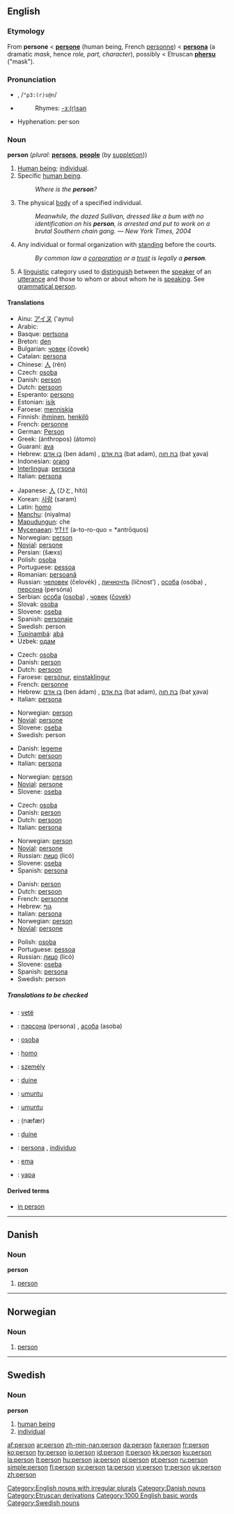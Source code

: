 {{see|Person}}
{{wikipedia|Person (disambiguation)}}
==English==

{{rank|wife|hear|least|311|person|case|fact|known}}

===Etymology===
From {{ME.}} '''persone''' < {{OF.}} '''[[persone]]''' (human being, French [[personne]]) < {{L.}} '''[[persona]]''' (a dramatic ''mask'', hence ''role, part, character''), possibly < Etruscan '''[[phersu]]''' ("mask").

===Pronunciation===
*{{IPA|/ˈpɜː(r)sən/}}, /<tt>"p3:(r)s@n</tt>/
*{{audio|en-us-person.ogg|Audio (US)}}
*:Rhymes: [[Rhymes:English:-ɜː(r)sən|-ɜː(r)sən]]
*Hyphenation: per&middot;son

===Noun===
{{wikipedia}}
'''person''' (''plural:'' '''[[persons]]''', '''[[people]]''' (by [[suppletion]]))

# [[Human being]]; [[individual]].
# Specific [[human being]].
#:''Where is the '''person'''?''
# The physical [[body]] of a specified individual.
#:''Meanwhile, the dazed Sullivan, dressed like a bum with no identification on his '''person''', is arrested and put to work on a brutal Southern chain gang.'' — ''New York Times, 2004''
# {{law}} Any individual or formal organization with [[standing]] before the courts.
#:''By common law a [[corporation]] or a [[trust]] is legally a '''person'''.''
# {{grammar}} A [[linguistic]] category used to [[distinguish]] between the [[speaker]] of an [[utterance]] and those to whom or about whom he is [[speaking]]. See [[grammatical person]].

====Translations====
{{trans-top|Human being}}
*Ainu: [[アイヌ]] ('aynu)
*Arabic: {{ARchar|[[شخص|شَخص]]}} {{IPAchar|(ʃáxʂ)}}
*Basque: [[pertsona]]
*Breton: [[den]] {{m}}
*Bulgarian: [[човек]] (čovek) {{m}}
*Catalan: [[persona]] {{f}}
*Chinese: [[人]] (rén)
*Czech: [[osoba]] {{f}}
*Danish: [[#Danish|person]] {{c}}
*Dutch: [[persoon]] {{m}} {{f}}
*Esperanto: [[persono]]
*Estonian: [[isik]]
*Faroese: [[menniskja]] {{n}}
*Finnish: [[ihminen]], [[henkilö]]
*French: [[personne]] {{f}}
*German: [[Person]] {{f}}
*Greek: {{t|el|άνθρωπος|m}} (ánthropos) {{t|el|άτομο|n}} (átomo)
*Guaraní: [[ava]]
*Hebrew: [[בן אדם]] (ben ádam) {{m}}, [[בת אדם]] (bat adam){{f}}, [[בת חוה]] (bat χava) {{f}}
*Indonesian: [[orang]]
*[[Interlingua]]: [[persona]]
*Italian: [[persona]] {{f}}
{{trans-mid}}
*Japanese: [[人]] (ひと, hitó)
*Korean: [[사람]] (saram)
*Latin: [[homo]] {{m}}
*[[Manchu]]: (niyalma)
*[[Mapudungun]]: che
*[[Mycenaean]]: [[𐀀𐀵𐀫𐀦]] (a-to-ro-quo = *antrōquos)
*Norwegian: [[#Norwegian|person]]
*[[Novial]]: [[persone]]
*Persian: {{FAchar|[[شخص|شَخص]]}} (šæxs)
*Polish: [[osoba]] {{f}}
*Portuguese: [[pessoa]] {{f}}
*Romanian: [[persoană]] {{f}}
*Russian: [[человек]] (čelovék) {{m}}, [[личночть]] (líčnost’) {{n}}, [[особа]] (osóba) {{f}}, [[персона]] (persóna) {{f}}
*Serbian: [[особа]] ([[osoba]]) {{f}}, [[човек]] ([[čovek]]) {{m}}
*Slovak: [[osoba#Slovak|osoba]] {{f}}
*Slovene: [[oseba]] {{f}}
*Spanish: [[personaje]]
*Swedish: person
*[[Tupinambá]]: [[abá]]
*Uzbek: [[одам]]
{{trans-bottom}}

{{trans-top|Specific human being}}
*Czech: [[osoba]] {{f}}
*Danish: [[#Danish|person]] {{c}}
*Dutch: [[persoon]] {{mf}}
*Faroese: [[persónur]], [[einstaklingur]] {{m}}
*French: [[personne]] {{f}}
*Hebrew: [[בן אדם]] (ben ádam) {{m}}, [[בת אדם]] (bat adam){{f}}, [[בת חוה]] (bat χava) {{f}}
*Italian: [[persona]] {{f}}
{{trans-mid}}
*Norwegian: [[#Norwegian|person]]
*[[Novial]]: [[persone]]
*Slovene: [[oseba]] {{f}}
*Swedish: person
{{trans-bottom}}

{{trans-top|The physical body of a specified individual}}
*Danish: [[legeme]] {{n}}
*Dutch: [[persoon]] {{mf}}
*Italian: [[persona]] {{f}}
{{trans-mid}}
*Norwegian: [[#Norwegian|person]]
*[[Novial]]: [[persone]]
*Slovene: [[oseba]] {{f}}
{{trans-bottom}}

{{trans-top|Any individual or formal organization with standing before the courts}}
*Czech: [[osoba]] {{f}}
*Danish: [[#Danish|person]] {{c}}
*Dutch: [[persoon]] {{mf}}
*Italian: [[persona]] {{f}}
{{trans-mid}}
*Norwegian: [[#Norwegian|person]]
*[[Novial]]: [[persone]]
*Russian: [[лицо]] (licó) {{n}}
*Slovene: [[oseba]] {{f}}
*Spanish: [[persona]] {{f}}
{{trans-bottom}}

{{trans-top|A linguistic category}}
*Danish: [[#Danish|person]] {{c}}
*Dutch: [[persoon]] {{mf}}
*French: [[personne]] {{f}}
*Hebrew: [[גוף]] {{m}}
*Italian: [[persona]] {{f}}
*Norwegian: [[#Norwegian|person]]
*[[Novial]]: [[persone]]
{{trans-mid}}
*Polish: [[osoba]] {{f}}
*Portuguese: [[pessoa]] {{f}}
*Russian: [[лицо]] (licó) {{n}}
*Slovene: [[oseba]] {{f}}
*Spanish: [[persona]] {{f}}
*Swedish: person
{{trans-bottom}}

=====Translations to be checked=====
{{checktrans}}
{{top}}
*{{ttbc|Albanian}}: [[vetë]] {{f}}
*{{ttbc|Belarusian}}: [[пэрсона]] (persona) {{f}}, [[асоба]] (asoba) {{f}}
*{{ttbc|Croatian}}: [[osoba]] {{f}}
*{{ttbc|Esperanto}}: [[homo]]
*{{ttbc|Hungarian}}: [[személy]]
*{{ttbc|Irish}}: [[duine]]
*{{ttbc|Kinyarwanda}}: [[umuntu]]
{{mid}}
*{{ttbc|Kirundi}}: [[umuntu]]
*{{ttbc|Persian}}: {{FAchar|[[نفر|نَفَر]]}} (næfær)
*{{ttbc|Scottish Gaelic}}: [[duine]] {{m}}
*{{ttbc|Spanish}}: [[persona]] {{f}}, [[individuo]] {{m}}
*{{ttbc|Tetum}}: [[ema]]
*{{ttbc|Warlpiri}}: [[yapa]]
{{bottom}}

====Derived terms====
*[[in person]]

[[Category:English nouns with irregular plurals]]

----

==Danish==

===Noun===
'''person''' {{c}}

# [[#English|person]]

[[Category:Danish nouns]]

----

==Norwegian==

===Noun===
{{no-noun-m1|person}}

# [[#English|person]]

----

==Swedish==
{{sv-noun|gender=Common|person|personen|personer|personerna|persons|personens|personers|personernas}}

===Noun===
'''person'''

# [[human being]]
# [[individual]]

[[Category:Etruscan derivations]]
[[Category:1000 English basic words]]
[[Category:Swedish nouns]]

[[af:person]]
[[ar:person]]
[[zh-min-nan:person]]
[[da:person]]
[[fa:person]]
[[fr:person]]
[[ko:person]]
[[hy:person]]
[[io:person]]
[[id:person]]
[[it:person]]
[[kk:person]]
[[ku:person]]
[[la:person]]
[[lt:person]]
[[hu:person]]
[[ja:person]]
[[pl:person]]
[[pt:person]]
[[ru:person]]
[[simple:person]]
[[fi:person]]
[[sv:person]]
[[ta:person]]
[[vi:person]]
[[tr:person]]
[[uk:person]]
[[zh:person]]